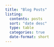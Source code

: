 ```yaml
---
title: "Blog Posts"
listing:
  contents: posts
  sort: "date desc"
  type: table
  categories: true
  date-format: short
---
```

